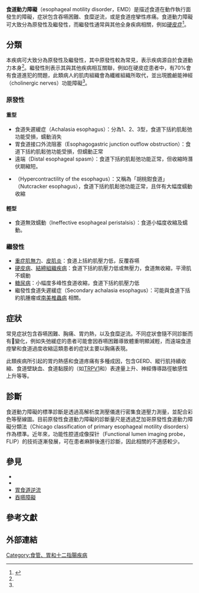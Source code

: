 {{NoteTA|G1=Medicine}}
{{Infobox medical condition (new) 
| name            = 食道動力障礙
| image           =  
| caption         =  
| symptoms        = 
| complications   = 
| #nset           = 
| duration        = 
| types           = 
| causes          = 
| risks           = 
| diagnosis       = 
| differential    = 
| prevention      = 
| treatment       = 治療根本病因
| medication      = 
| prognosis       = 
| frequency       = 
| deaths          = 
}}
'''食道動力障礙'''（esophageal motility disorder，EMD）是描述食道在動作執行面發生的障礙，症狀包含吞嚥困難、食糜逆流，或是食道痙攣性疼痛。食道動力障礙可大致分為原發性及繼發性，而繼發性通常與其他全身疾病相關，例如[[硬皮症|硬皮症]]<ref name=":0">{{Cite journal|title=Esophageal Motility Disorders and Gastroesophageal Reflux Disease|url=https://doi.org/10.1056/NEJMra2000328|last=Mittal|first=Ravinder|last2=Vaezi|first2=Michael F.|date=2020-11-12|journal=New England Journal of Medicine|issue=20|doi=10.1056/NEJMra2000328|volume=383|pages=1961–1972|issn=0028-4793}}</ref>。

== 分類 ==
本疾病可大致分為原發性及繼發性，其中原發性較為常見，表示疾病源自於食道動力本身<ref name=":0" />。繼發性則表示其與其他疾病相互關聯，例如在硬皮症患者中，有70%會有食道進犯的問題，此類病人的肌肉組織會為纖維組織所取代，並出現膽鹼能神經（cholinergic nerves）功能障礙<ref name=":0" />。

=== 原發性 ===
==== 重型 ====
* 食道失遲緩症（Achalasia esophagus）：分為1、2、3型，食道下括約肌鬆弛功能受損，蠕動消失
* 胃食道接口外流阻塞（Esophagogastric junction outflow obstruction）：食道下括約肌鬆弛功能受損，但蠕動正常
* 遠端{{tsl|en|Esophageal spasm|食道痙攣}}（Distal esophageal spasm）：食道下括約肌鬆弛功能正常，但收縮時潛伏期縮短。
* {{tsl|en|Nutcracker esophagus|食道過度收縮}}（Hypercontractility of the esophagus）：又稱為「胡桃鉗食道」（Nutcracker esophagus），食道下括約肌鬆弛功能正常，且伴有大幅度蠕動收縮

==== 輕型 ====
* 食道無效蠕動（Ineffective esophageal peristalsis）：食道小幅度收縮及蠕動。

=== 繼發性 ===
* [[重症肌無力|重症肌無力]]、[[皮肌炎|皮肌炎]]：食道上括約肌壓力低，反覆吞嚥
* [[硬皮病|硬皮病]]、[[結締組織疾病|結締組織疾病]]：食道下括約肌壓力低或無壓力，食道無收縮，平滑肌不蠕動
* [[糖尿病|糖尿病]]：小幅度多峰性食道收縮，食道下括約肌壓力低
* 繼發性食道失遲緩症（Secondary achalasia esophagus）：可能與食道下括約肌腫瘤或[[恰加斯病|南美椎蟲病]] 相關。

== 症狀 ==
常見症狀包含吞嚥困難、胸痛、胃灼熱，以及食糜逆流。不同症狀會隨不同診斷而有變化，例如失弛緩症的患者可能會因吞嚥困難導致體重明顯減輕，而遠端食道痙攣和食道過度收縮這類患者的症狀主要以胸痛表現。

此類疾病所引起的胃灼熱感和食道疼痛有多種成因，包含GERD、縱行肌持續收縮、食道壁缺血、食道黏膜的{{tsl|en|Nociceptor|痛覺受器}}（如[[TRPV1|TRPV1]]和{{tsl|en|Acid-sensing ion channel|酸感應性離子通道}}）表達量上升、神經傳導路徑敏感性上升等等。

== 診斷 ==
食道動力障礙的標準診斷是透過高解析度測壓儀進行密集食道壓力測量，並配合彩色等壓線圖。目前原發性食道動力障礙的診斷量尺是透過芝加哥原發性食道動力障礙分類法（Chicago classification of primary esophageal motility disorders）作為標準。近年來，功能性腔道成像探针（Functional lumen imaging probe，FLIP）的技術逐漸發展，可在患者麻醉後進行診斷，因此相關的不適感較少。

==參見==
* {{tsl|en|Esophageal disease|食道疾病|}}
* {{tsl|en|Esophageal motility study|食道動力檢查|}}
* [[胃食道逆流|胃食道逆流]]
* [[吞嚥障礙|吞嚥障礙]]
{{colend}}

==參考文獻==
{{reflist|2}}

== 外部連結 ==
{{Medical resources
|   DiseasesDB     = 
|   ICD10          = 
|   ICD9           = 
|   ICDO           = 
|   OMIM           = 
|   MedlinePlus    = 
|   eMedicineSubj  = article 
|   eMedicineTopic = 174783 
|   MeshID         = D015154 
}}
{{Digestive system diseases}}

[[Category:食管、胃和十二指腸疾病|Category:食管、胃和十二指腸疾病]]